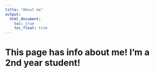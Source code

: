 ```yaml
---
title: "About me"
output: 
  html_document:
    toc: true
    toc_float: true
---
```


# This page has info about me! I'm a 2nd year student!







